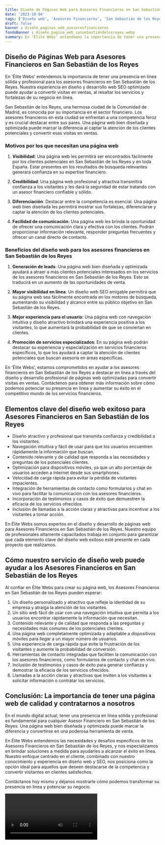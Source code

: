 ```yaml
---
title: Diseño de Páginas Web para Asesores Financieros en San Sebastián de los Reyes
date: '2023-10-04'
tags: ['Diseño web', 'Asesores Financieros', 'San Sebastián de los Reyes']
draft: false
banner : diseño_paginas_web_asesoresfinancieros
fondoBanner : diseño_pagina_web_sansebastiándelosreyes.webp
summary: En 'Élite Webs' entendemos la importancia de tener una presencia en línea sólida y profesional para los asesores financieros en San Sebastián de los Reyes. Nuestra experiencia en diseño y desarrollo web SEO optimizado puede ayudar a convertir visitas en ventas, al resaltar los servicios y fortalezas de su negocio en línea.
---
```


## Diseño de Páginas Web para Asesores Financieros en San Sebastián de los Reyes

En 'Élite Webs' entendemos la importancia de tener una presencia en línea sólida y profesional para los asesores financieros en San Sebastián de los Reyes. Nuestra experiencia en diseño y desarrollo web SEO optimizado puede ayudar a convertir visitas en ventas, al resaltar los servicios y fortalezas de su negocio en línea.

San Sebastián de los Reyes, una hermosa ciudad de la Comunidad de Madrid, es conocida por su importancia en el sector financiero. Los asesores financieros en esta ciudad se enfrentan a una competencia feroz y es crucial destacar entre sus pares. Una página web bien diseñada y optimizada puede marcar la diferencia al captar la atención de los clientes potenciales y convertir esas visitas en ventas.

### Motivos por los que necesitan una página web

1. **Visibilidad**: Una página web les permitirá ser encontrados fácilmente por los clientes potenciales en San Sebastián de los Reyes y en toda España. Estar presentes en los resultados de búsqueda relevantes generará confianza en su expertise financiero.

2. **Credibilidad**: Una página web profesional y atractiva transmitirá confianza a los visitantes y les dará la seguridad de estar tratando con un asesor financiero confiable y sólido.

3. **Diferenciación**: Destacar entre la competencia es esencial. Una página web bien diseñada les permitirá mostrar sus fortalezas, diferenciarse y captar la atención de los clientes potenciales.

4. **Facilidad de comunicación**: Una página web les brinda la oportunidad de ofrecer una comunicación clara y efectiva con los clientes. Podrán proporcionar información relevante, responder preguntas frecuentes y ofrecer un canal directo de contacto.

### Beneficios del diseño web para los asesores financieros en San Sebastián de los Reyes

1. **Generación de leads**: Una página web bien diseñada y optimizada ayudará a atraer a más clientes potenciales interesados en los servicios de los asesores financieros en San Sebastián de los Reyes. Esto se traducirá en un aumento de las oportunidades de venta.

2. **Mayor visibilidad en línea**: Un diseño web SEO amigable permitirá que su página web sea fácilmente encontrada en los motores de búsqueda, aumentando su visibilidad y alcance entre su público objetivo en San Sebastián de los Reyes.

3. **Mejor experiencia para el usuario**: Una página web con navegación intuitiva y diseño atractivo brindará una experiencia positiva a los visitantes, lo que aumentará la probabilidad de que se conviertan en clientes.

4. **Promoción de servicios especializados**: En su página web podrán destacar su experiencia y especialización en servicios financieros específicos, lo que los ayudará a captar la atención de clientes potenciales que buscan asesoría en áreas específicas.

En 'Élite Webs', estamos comprometidos en ayudar a los asesores financieros en San Sebastián de los Reyes a destacar en línea a través del diseño y desarrollo profesional de páginas web optimizadas para convertir visitas en ventas. Contáctenos para obtener más información sobre cómo podemos potenciar su presencia en línea y aumentar su éxito en el competitivo mundo de los servicios financieros.

<GifSeo />

<Cta />

## Elementos clave del diseño web exitoso para Asesores Financieros en San Sebastián de los Reyes

- Diseño atractivo y profesional que transmita confianza y credibilidad a los visitantes.
- Navegación intuitiva y fácil de usar para que los usuarios encuentren rápidamente la información que buscan.
- Contenido relevante y de calidad que responda a las necesidades y preguntas de los potenciales clientes.
- Optimización para dispositivos móviles, ya que un alto porcentaje de usuarios acceden a internet desde sus smartphones.
- Velocidad de carga rápida para evitar la pérdida de visitantes impacientes.
- Integración de herramientas de contacto como formularios y chat en vivo para facilitar la comunicación con los asesores financieros.
- Incorporación de testimonios y casos de éxito que demuestren la eficacia de los servicios ofrecidos.
- Inclusión de llamadas a la acción claras y atractivas para incentivar a los visitantes a tomar acción.

En Élite Webs somos expertos en el diseño y desarrollo de páginas web para Asesores Financieros en San Sebastián de los Reyes. Nuestro equipo de profesionales altamente capacitados trabaja en conjunto para garantizar que cada elemento clave del diseño web exitoso esté presente en cada proyecto que realizamos.

## Cómo nuestro servicio de diseño web puede ayudar a los Asesores Financieros en San Sebastián de los Reyes

Al confiar en Élite Webs para crear su página web, los Asesores Financieros en San Sebastián de los Reyes pueden esperar:

1. Un diseño personalizado y atractivo que refleje la identidad de su empresa y atraiga la atención de los visitantes.
2. Un sitio web fácil de usar con una navegación intuitiva que permita a los usuarios encontrar rápidamente la información que necesitan.
3. Contenido relevante y de calidad que responda a las preguntas y necesidades más comunes de los potenciales clientes.
4. Una página web completamente optimizada y adaptable a dispositivos móviles para llegar a un mayor número de usuarios.
5. Una experiencia de carga rápida que evite la frustración de los visitantes y aumente la probabilidad de conversión.
6. Herramientas de contacto integradas que faciliten la comunicación con los asesores financieros, como formularios de contacto y chat en vivo.
7. Inclusión de testimonios y casos de éxito para generar confianza y demostrar la eficacia de los servicios ofrecidos.
8. Llamadas a la acción claras y atractivas que inviten a los visitantes a solicitar información o contratar los servicios.

## Conclusión: La importancia de tener una página web de calidad y contratarnos a nosotros

En el mundo digital actual, tener una presencia en línea sólida y profesional es fundamental para cualquier Asesor Financiero en San Sebastián de los Reyes. Una página web bien diseñada y optimizada puede marcar la diferencia y convertirse en una poderosa herramienta de venta.

En Élite Webs entendemos las necesidades y desafíos específicos de los Asesores Financieros en San Sebastián de los Reyes, y nos especializamos en brindar soluciones a medida para ayudarles a alcanzar el éxito en línea. Nuestro enfoque centrado en el cliente, combinado con nuestro conocimiento y experiencia en diseño web y SEO, nos posiciona como la opción ideal para aquellos que deseen destacarse de la competencia y convertir visitantes en clientes satisfechos.

Contáctanos hoy mismo y déjanos mostrarle cómo podemos transformar su presencia en línea y potenciar su negocio.

<Video />

<CtaBot job='Asesores Financieros' city='San Sebastián de los Reyes'/>

<Gmaps query='San Sebastián de los Reyes+españa+maps' />